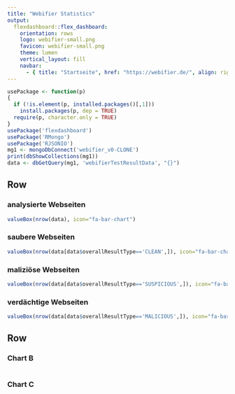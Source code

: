 ```yaml
---
title: "Webifier Statistics"
output: 
  flexdashboard::flex_dashboard:
    orientation: rows
    logo: webifier-small.png
    favicon: webifier-small.png
    theme: lumen
    vertical_layout: fill
    navbar:
      - { title: "Startseite", href: "https://webifier.de/", align: right }
---
```


```r
usePackage <- function(p) 
{
  if (!is.element(p, installed.packages()[,1]))
    install.packages(p, dep = TRUE)
  require(p, character.only = TRUE)
}
usePackage('flexdashboard')
usePackage('RMongo')
usePackage('RJSONIO')
mg1 <- mongoDbConnect('webifier_v0-CLONE')
print(dbShowCollections(mg1))
data <- dbGetQuery(mg1, 'webifierTestResultData', "{}")
```

Row {data-height=100}
-----------------------------------------------------------------------

### analysierte Webseiten

```r
valueBox(nrow(data), icon="fa-bar-chart")
```

### saubere Webseiten

```r
valueBox(nrow(data[data$overallResultType=='CLEAN',]), icon="fa-bar-chart",color="green")
```

### maliziöse Webseiten

```r
valueBox(nrow(data[data$overallResultType=='SUSPICIOUS',]), icon="fa-bar-chart",color="red")
```

### verdächtige Webseiten

```r
valueBox(nrow(data[data$overallResultType=='MALICIOUS',]), icon="fa-bar-chart",color="#e6e600")
```

Row
-----------------------------------------------------------------------

### Chart B

```r

```

### Chart C

```r

```

